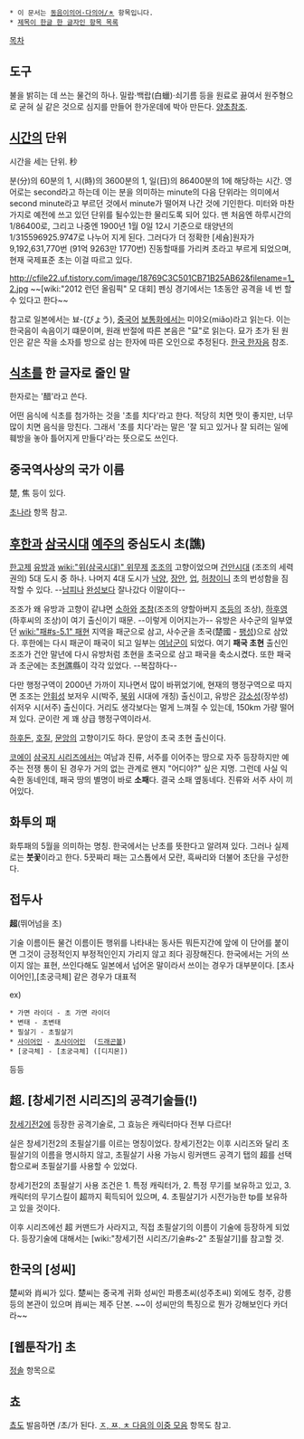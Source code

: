  * 이 문서는 [[동음이의어·다의어/ㅊ]] 항목입니다.
 * [[제목이 한글 한 글자인 항목 목록]]

[[목차]]  
== 도구 ==
불을 밝히는 데 쓰는 물건의 하나. 밀랍·백랍(白蠟)·쇠기름 등을 원료로 끓여서 원주형으로 굳혀 실 같은 것으로 심지를 만들어 한가운데에 박아 만든다. [[양초]]참조.

== [[시간]]의 단위 ==
시간을 세는 단위. 秒

분(分)의 60분의 1, 시(時)의 3600분의 1, 일(日)의 86400분의 1에 해당하는 시간. 영어로는 second라고 하는데 이는 분을 의미하는 minute의 다음 단위라는 의미에서 second minute라고 부르던 것에서 minute가 떨어져 나간 것에 기인한다. 미터와 마찬가지로 예전에 쓰고 있던 단위를 될수있는한 물리도록 되어 있다. 맨 처음엔 하루시간의 1/86400로, 그리고 나중엔 1900년 1월 0일 12시 기준으로 태양년의 1/315596925.9747로 나누어 지게 된다. 그러다가 더 정확한 [세슘]원자가 9,192,631,770번 (91억 9263만 1770번) 진동할때를 가리켜 초라고 부르게 되었으며, 현재 국제표준 초는 이걸 따르고 있다.

http://cfile22.uf.tistory.com/image/18769C3C501CB71B25AB62&filename=1_2.jpg
~~[wiki:"2012 런던 올림픽" 모 대회] 펜싱 경기에서는 1초동안 공격을 네 번 할 수 있다고 한다~~

참고로 일본에서는 뵤-(びょう), [[중국어]] [[보통화]]에서는 미야오(miǎo)라고 읽는다. 이는 한국음이 속음이기 떄문이며, 원래 반절에 따른 본음은 "묘"로 읽는다. 묘가 초가 된 원인은 같은 작을 소자를 방으로 삼는 한자에 따른 오인으로 추정된다. [[한국 한자음]] 참조.
== [[식초]]를 한 글자로 줄인 말 ==
한자로는 '醋'라고 쓴다.

어떤 음식에 식초를 첨가하는 것을 '초를 치다'라고 한다. 적당히 치면 맛이 좋지만, 너무 많이 치면 음식을 망친다. 그래서 '초를 치다'라는 말은 '잘 되고 있거나 잘 되려는 일에 훼방을 놓아 틀어지게 만들다'라는 뜻으로도 쓰인다.
== 중국역사상의 국가 이름  ==

楚, 焦 등이 있다.

[[초나라]] 항목 참고.
== [[후한]]과 [[삼국시대]] [[예주]]의 중심도시 초(譙) ==
[[한고제]] [[유방]]과 [[wiki:"위(삼국시대)" 위]][[무제]] [[조조]]의 고향이었으며 [[건안]]시대 (조조의 세력권의) 5대 도시 중 하나. 나머지 4대 도시가 [[낙양]], [[장안]], [[업]], [[허창]]이니 초의 번성함을 짐작할 수 있다. --[[남피]]나 [[완]]성보다 잘나갔다 이말이다-- 

조조가 왜 유방과 고향이 같냐면 [[소하]]와 [[조참]](조조의 양할아버지 [[조등]]의 조상), [[하후영]](하후씨의 조상)이 여기 출신이기 때문. --이렇게 이어지는가-- 유방은 사수군의 일부였던 [[wiki:"패#s-5.1" 패현]] 지역을 패군으로 삼고, 사수군을 초국(楚國 - [[팽성]])으로 삼았다. 후한에는 다시 패군이 패국이 되고 일부는 [[여남군]]이 되었다. 여기 '''패국 초현''' 출신인 조조가 건안 말년에 다시 유방처럼 초현을 초국으로 삼고 패국을 축소시켰다. 또한 패국과 초군에는 초[[현]]譙縣이 각각 있었다. --복잡하다-- 

다만 행정구역이 2000년 가까이 지나면서 많이 바뀌었기에, 현재의 행정구역으로 따지면 조조는 [[안휘성]] 보저우 시(박주, [[북위]] 시대에 개칭) 출신이고, 유방은 [[강소성]](장쑤성) 쉬저우 시(서주) 출신이다. 거리도 생각보다는 멀게 느껴질 수 있는데, 150km 가량 떨어져 있다. 군이란 게 꽤 상급 행정구역이라서.

[[하후돈]], [[호질]], [[문앙]]의 고향이기도 하다. 문앙이 초국 초현 출신이다. 

[[코에이]] [[삼국지 시리즈]]에서는 여남과 진류, 서주를 이어주는 땅으로 자주 등장하지만 예주는 전쟁 통이 된 경우가 거의 없는 관계로 왠지 "어디야?" 싶은 지명. 그런데 사실 익숙한 동네인데, 패국 땅의 별명이 바로 '''소패'''다. 결국 소패 옆동네다. 진류와 서주 사이 끼어있다.
== 화투의 패 ==
화투패의 5월을 의미하는 명칭. 한국에서는 난초를 뜻한다고 알려져 있다. 그러나 실제로는 '''붓꽃'''이라고 한다. 5끗짜리 패는 고스톱에서 모란, 흑싸리와 더불어 초단을 구성한다.
== 접두사 ==
'''超'''(뛰어넘을 초)

기술 이름이든 물건 이름이든 행위를 나타내는 동사든 뭐든지간에 앞에 이 단어를 붙이면 그것이 긍정적인지 부정적인인지 가리지 않고 죄다 굉장해진다. 한국에서는 거의 쓰이지 않는 표현, 쓰인다해도 일본에서 넘어온 말이라서 쓰이는 경우가 대부분이다.  [초사이어인],[초궁극체] 같은 경우가 대표적

ex)
 * 가면 라이더 - 초 가면 라이더
 * 변태 - 초변태
 * 필살기 - 초필살기 
 * [[사이어인]] - [[초사이어인]]  ([[드래곤볼]])
 * [궁극체] - [초궁극체] ([디지몬])
등등
== 超. [창세기전 시리즈]의 공격기술들(!) ==
[[창세기전2]]에 등장한 공격기술로, 그 효능은 캐릭터마다 전부 다르다!

실은 창세기전2의 초필살기를 이르는 명칭이었다. 창세기전2는 이후 시리즈와 달리 초필살기의 이름을 명시하지 않고, 초필살기 사용 가능시 링커맨드 공격기 탭의 超를 선택함으로써 초필살기를 사용할 수 있었다.

창세기전2의 초필살기 사용 조건은 1. 특정 캐릭터가, 2. 특정 무기를 보유하고 있고, 3. 캐릭터의 무기스킬이 超까지 획득되어 있으며, 4. 초필살기가 시전가능한 tp를 보유하고 있을 것이다.

이후 시리즈에선 超 커맨드가 사라지고, 직접 초필살기의 이름이 기술에 등장하게 되었다. 등장기술에 대해서는 [wiki:"창세기전 시리즈/기술#s-2" 초필살기]를 참고할 것.
== 한국의 [성씨] ==
楚씨와 肖씨가 있다. 楚씨는 중국계 귀화 성씨인 파릉초씨(성주초씨) 외에도 청주, 강릉 등의 본관이 있으며 肖씨는 제주 단본.
~~이 성씨만의 특징으로 뭔가 강해보인다 카더라~~
== [웹툰작가] 초 ==
[[정솔]] 항목으로
== 쵸 ==
[[쵸]]도 발음하면 /초/가 된다. [[ㅈ, ㅉ, ㅊ 다음의 이중 모음]] 항목도 참고.

